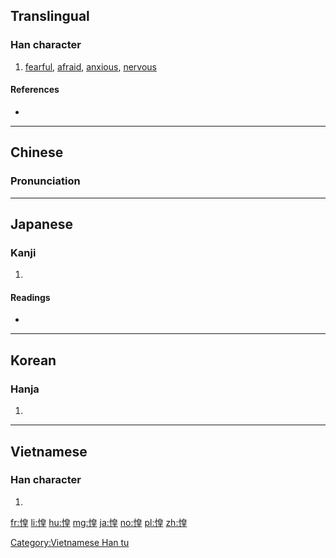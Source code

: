==Translingual==

===Han character===
{{Han char|rn=61|rad=心|as=09|sn=12|four=96014|canj=PHAG|ids=⿰忄皇}}

# [[fearful]], [[afraid]], [[anxious]], [[nervous]]

====References====
* {{Han ref|kx=0392.320|dkj=10863|dj=0728.150|hdz=42329.090|uh=60F6|ud=24822|bh=B471|bd=46193}}

----

==Chinese==
{{zh-forms}}

===Pronunciation===
{{zh-pron
|m=huáng
|c=wong4
|mn=hiâⁿ
|mc=y
|oc=y
|cat=a
}}

----

==Japanese==

===Kanji===
{{ja-kanji|grade=|rs=心09}}

# {{defn|lang=ja|sort=心09}}

====Readings====
* {{ja-readings|on=[[こう]] (kō)|kun=[[おそれる]] (osoreru)}}

----

==Korean==

===Hanja===
{{ko-hanja|hangeul=황|eumhun=|rv=hwang|mr=hwang|y=hwang}}

# {{defn|lang=ko|sort=心09}}

----

==Vietnamese==

===Han character===
{{vi-readings|rs=心09|hanviet=hoàng}}

# {{defn|vi|sort=心09}}

[[Category:Vietnamese Han tu]]

[[fr:惶]]
[[li:惶]]
[[hu:惶]]
[[mg:惶]]
[[ja:惶]]
[[no:惶]]
[[pl:惶]]
[[zh:惶]]